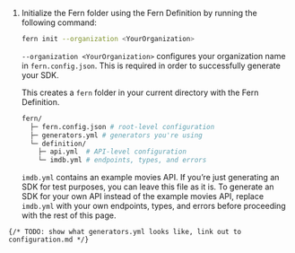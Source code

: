 1.    Initialize the Fern folder using the Fern Definition by running the following command:

      ```bash
      fern init --organization <YourOrganization>
      ```

      <Info> `--organization <YourOrganization>` configures your organization
      name in `fern.config.json`. This is required in order to successfully
      generate your SDK. </Info>

      This creates a `fern` folder in your current directory with the Fern Definition.

      ```bash
      fern/
        ├─ fern.config.json # root-level configuration
        ├─ generators.yml # generators you're using
        └─ definition/
          ├─ api.yml  # API-level configuration
          └─ imdb.yml # endpoints, types, and errors
      ```

      <Note> `imdb.yml` contains an example movies API. If you’re just
      generating an SDK for test purposes, you can leave this file as it is. To
      generate an SDK for your own API instead of the example movies API,
      replace `imdb.yml` with your own endpoints, types, and errors before
      proceeding with the rest of this page. </Note>

    {/* TODO: show what generators.yml looks like, link out to configuration.md */}

